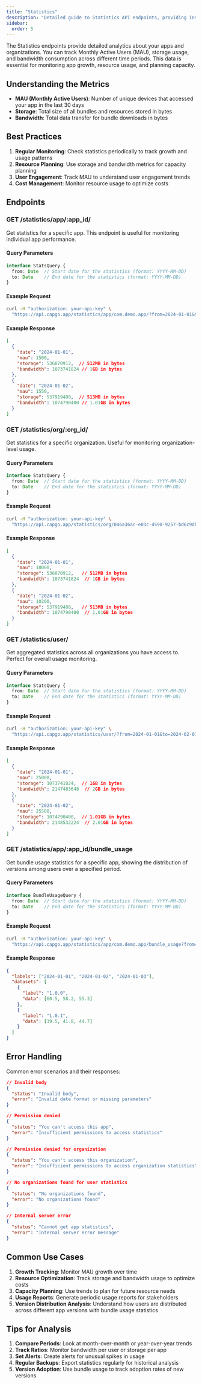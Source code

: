 ```yaml
---
title: "Statistics"
description: "Detailed guide to Statistics API endpoints, providing insights into Monthly Active Users (MAU), storage, and bandwidth metrics for apps and organizations."
sidebar:
  order: 5
---
```


The Statistics endpoints provide detailed analytics about your apps and organizations. You can track Monthly Active Users (MAU), storage usage, and bandwidth consumption across different time periods. This data is essential for monitoring app growth, resource usage, and planning capacity.

## Understanding the Metrics

- **MAU (Monthly Active Users)**: Number of unique devices that accessed your app in the last 30 days
- **Storage**: Total size of all bundles and resources stored in bytes
- **Bandwidth**: Total data transfer for bundle downloads in bytes

## Best Practices

1. **Regular Monitoring**: Check statistics periodically to track growth and usage patterns
2. **Resource Planning**: Use storage and bandwidth metrics for capacity planning
3. **User Engagement**: Track MAU to understand user engagement trends
4. **Cost Management**: Monitor resource usage to optimize costs

## Endpoints

### GET /statistics/app/:app_id/

Get statistics for a specific app. This endpoint is useful for monitoring individual app performance.

#### Query Parameters

```typescript
interface StatsQuery {
  from: Date  // Start date for the statistics (format: YYYY-MM-DD)
  to: Date    // End date for the statistics (format: YYYY-MM-DD)
}
```

#### Example Request

```bash
curl -H "authorization: your-api-key" \
  "https://api.capgo.app/statistics/app/com.demo.app/?from=2024-01-01&to=2024-02-01"
```

#### Example Response

```json
[
  {
    "date": "2024-01-01",
    "mau": 1500,
    "storage": 536870912,  // 512MB in bytes
    "bandwidth": 1073741824 // 1GB in bytes
  },
  {
    "date": "2024-01-02",
    "mau": 1550,
    "storage": 537919488,  // 513MB in bytes
    "bandwidth": 1074790400 // 1.01GB in bytes
  }
]
```

### GET /statistics/org/:org_id/

Get statistics for a specific organization. Useful for monitoring organization-level usage.

#### Query Parameters

```typescript
interface StatsQuery {
  from: Date  // Start date for the statistics (format: YYYY-MM-DD)
  to: Date    // End date for the statistics (format: YYYY-MM-DD)
}
```

#### Example Request

```bash
curl -H "authorization: your-api-key" \
  "https://api.capgo.app/statistics/org/046a36ac-e03c-4590-9257-bd6c9dba9ee8/?from=2024-01-01&to=2024-02-01"
```

#### Example Response

```json
[
  {
    "date": "2024-01-01",
    "mau": 10000,
    "storage": 536870912,   // 512MB in bytes
    "bandwidth": 1073741824  // 1GB in bytes
  },
  {
    "date": "2024-01-02",
    "mau": 10200,
    "storage": 537919488,   // 513MB in bytes
    "bandwidth": 1074790400  // 1.01GB in bytes
  }
]
```

### GET /statistics/user/

Get aggregated statistics across all organizations you have access to. Perfect for overall usage monitoring.

#### Query Parameters

```typescript
interface StatsQuery {
  from: Date  // Start date for the statistics (format: YYYY-MM-DD)
  to: Date    // End date for the statistics (format: YYYY-MM-DD)
}
```

#### Example Request

```bash
curl -H "authorization: your-api-key" \
  "https://api.capgo.app/statistics/user/?from=2024-01-01&to=2024-02-01"
```

#### Example Response

```json
[
  {
    "date": "2024-01-01",
    "mau": 25000,
    "storage": 1073741824,  // 1GB in bytes
    "bandwidth": 2147483648  // 2GB in bytes
  },
  {
    "date": "2024-01-02",
    "mau": 25500,
    "storage": 1074790400,  // 1.01GB in bytes
    "bandwidth": 2148532224  // 2.01GB in bytes
  }
]
```

### GET /statistics/app/:app_id/bundle_usage

Get bundle usage statistics for a specific app, showing the distribution of versions among users over a specified period.

#### Query Parameters

```typescript
interface BundleUsageQuery {
  from: Date  // Start date for the statistics (format: YYYY-MM-DD)
  to: Date    // End date for the statistics (format: YYYY-MM-DD)
}
```

#### Example Request

```bash
curl -H "authorization: your-api-key" \
  "https://api.capgo.app/statistics/app/com.demo.app/bundle_usage?from=2024-01-01&to=2024-02-01"
```

#### Example Response

```json
{
  "labels": ["2024-01-01", "2024-01-02", "2024-01-03"],
  "datasets": [
    {
      "label": "1.0.0",
      "data": [60.5, 58.2, 55.3]
    },
    {
      "label": "1.0.1",
      "data": [39.5, 41.8, 44.7]
    }
  ]
}
```

## Error Handling

Common error scenarios and their responses:

```json
// Invalid body
{
  "status": "Invalid body",
  "error": "Invalid date format or missing parameters"
}

// Permission denied
{
  "status": "You can't access this app",
  "error": "Insufficient permissions to access statistics"
}

// Permission denied for organization
{
  "status": "You can't access this organization",
  "error": "Insufficient permissions to access organization statistics"
}

// No organizations found for user statistics
{
  "status": "No organizations found",
  "error": "No organizations found"
}

// Internal server error
{
  "status": "Cannot get app statistics",
  "error": "Internal server error message"
}
```

## Common Use Cases

1. **Growth Tracking**: Monitor MAU growth over time
2. **Resource Optimization**: Track storage and bandwidth usage to optimize costs
3. **Capacity Planning**: Use trends to plan for future resource needs
4. **Usage Reports**: Generate periodic usage reports for stakeholders
5. **Version Distribution Analysis**: Understand how users are distributed across different app versions with bundle usage statistics

## Tips for Analysis

1. **Compare Periods**: Look at month-over-month or year-over-year trends
2. **Track Ratios**: Monitor bandwidth per user or storage per app
3. **Set Alerts**: Create alerts for unusual spikes in usage
4. **Regular Backups**: Export statistics regularly for historical analysis
5. **Version Adoption**: Use bundle usage to track adoption rates of new versions
